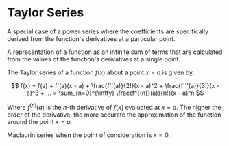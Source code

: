 # Taylor Series

A special case of a power series where the coefficients are specifically derived from the function's derivatives at a particular point.

A representation of a function as an infinite sum of terms that are calculated from 
the values of the function's derivatives at a single point.

The Taylor series of a function $f(x)$ about a point $x = a$ is given by:

$$
f(x) = f(a) + f'(a)(x - a) + \frac{f''(a)}{2!}(x - a)^2 + \frac{f'''(a)}{3!}(x - a)^3 + ...
= \sum_{n=0}^{\infty} \frac{f^{(n)}(a)}{n!}(x - a)^n
$$

Where $f^{(n)}(a)$ is the $n$-th derivative of $f(x)$ evaluated at $x = a$. The higher the order of the derivative, 
the more accurate the approximation of the function around the point $x = a$.

Maclaurin series when the point of consideration is $x = 0$.